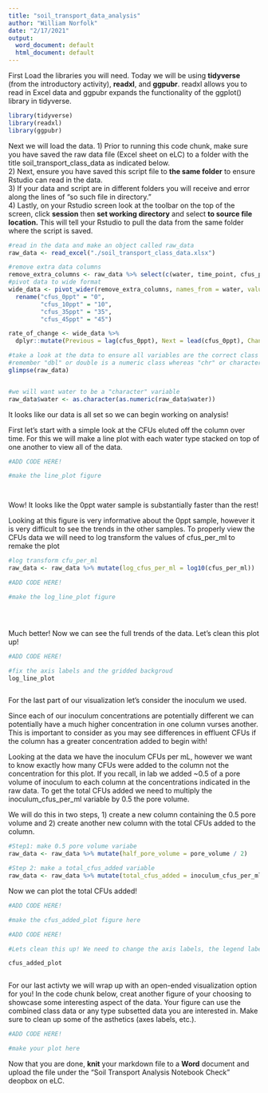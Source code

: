 ---
title: "soil_transport_data_analysis"
author: "William Norfolk"
date: "2/17/2021"
output:
  word_document: default
  html_document: default
---


First Load the libraries you will need. Today we will be using **tidyverse** (from the introductory activity), **readxl**, and **ggpubr**. readxl allows you to read in Excel data and ggpubr expands the functionality of the ggplot() library in tidyverse. 

```{r}
library(tidyverse)
library(readxl)
library(ggpubr)
```


Next we will load the data. 
1) Prior to running this code chunk, make sure you have saved the raw data file (Excel sheet on eLC) to a folder with the title soil_transport_class_data as indicated below.  
2) Next, ensure you have saved this script file to **the same folder** to ensure Rstudio can read in the data.   
3) If your data and script are in different folders you will receive and error along the lines of "so such file in directory."  
4) Lastly, on your Rstudio screen look at the toolbar on the top of the screen, click **session** then **set working directory** and select **to source file location.** This will tell your Rstudio to pull the data from the same folder where the script is saved. 

```{r}
#read in the data and make an object called raw_data
raw_data <- read_excel("./soil_transport_class_data.xlsx")
```

```{r}
#remove extra data columns
remove_extra_columns <- raw_data %>% select(c(water, time_point, cfus_per_ml)) 
#pivot data to wide format
wide_data <- pivot_wider(remove_extra_columns, names_from = water, values_from = cfus_per_ml) %>%
  rename("cfus_0ppt" = "0",
         "cfus_10ppt" = "10",
         "cfus_35ppt" = "35",
         "cfus_45ppt" = "45")
```


```{r}
rate_of_change <- wide_data %>%
  dplyr::mutate(Previous = lag(cfus_0ppt), Next = lead(cfus_0ppt), Change = Next - Previous)
```




```{r}
#take a look at the data to ensure all variables are the correct class
#remember "dbl" or double is a numeric class whereas "chr" or character is a character (or word) class. 
glimpse(raw_data)


#we will want water to be a "character" variable
raw_data$water <- as.character(as.numeric(raw_data$water))

```

It looks like our data is all set so we can begin working on analysis!


First let's start with a simple look at the CFUs eluted off the column over time. For this we will make a line plot with each water type stacked on top of one another to view all of the data. 

```{r}
#ADD CODE HERE!

#make the line_plot figure




```

Wow! It looks like the 0ppt water sample is substantially faster than the rest!

Looking at this figure is very informative about the 0ppt sample, however it is very difficult to see the trends in the other samples. To properly view the CFUs data we will need to log transform the values of cfus_per_ml to remake the plot

```{r}
#log transform cfu_per_ml
raw_data <- raw_data %>% mutate(log_cfus_per_ml = log10(cfus_per_ml))
```

```{r}
#ADD CODE HERE!

#make the log_line_plot figure





```

Much better! Now we can see the full trends of the data. Let's clean this plot up!

```{r}
#ADD CODE HERE!

#fix the axis labels and the gridded backgroud
log_line_plot 



```

For the last part of our visualization let's consider the inoculum we used. 

Since each of our inoculum concentrations are potentially different we can potentially have a much higher concentration in one column vurses another. This is important to consider as you may see differences in effluent CFUs if the column has a greater concentration added to begin with!

Looking at the data we have the inoculum CFUs per mL, however we want to know exactly how many CFUs were added to the column not the concentration for this plot. If you recall, in lab we added ~0.5 of a pore volume of inoculum to each column at the concentrations indicated in the raw data. To get the total CFUs added we need to multiply the inoculum_cfus_per_ml variable by 0.5 the pore volume. 

We will do this in two steps, 1) create a new column containing the 0.5 pore volume and 2) create another new column with the total CFUs added to the column. 

```{r}
#Step1: make 0.5 pore volume variabe
raw_data <- raw_data %>% mutate(half_pore_volume = pore_volume / 2)
```

```{r}
#Step 2: make a total_cfus_added variable
raw_data <- raw_data %>% mutate(total_cfus_added = inoculum_cfus_per_ml * half_pore_volume)
```

Now we can plot the total CFUs added! 

```{r}
#ADD CODE HERE!

#make the cfus_added_plot figure here


```


```{r}
#ADD CODE HERE!

#Lets clean this up! We need to change the axis labels, the legend label, and the weird grid background

cfus_added_plot 



```


For our last activty we will wrap up with an open-ended visualization option for you! In the code chunk below, creat another figure of your choosing to showcase some interesting aspect of the data. Your figure can use the combined class data or any type subsetted data you are interested in. Make sure to clean up some of the asthetics (axes labels, etc.).

```{r}
#ADD CODE HERE!

#make your plot here
```

Now that you are done, **knit** your markdown file to a **Word** document and upload the file under the "Soil Transport Analysis Notebook Check" deopbox on eLC. 







